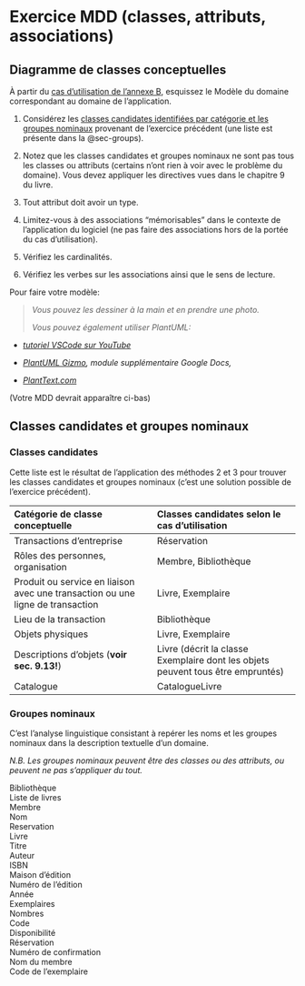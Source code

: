 # Exercice MDD (classes, attributs, associations)

## Diagramme de classes conceptuelles

À partir du [cas d’utilisation de l'annexe B](#sec-usecases), esquissez le Modèle du domaine correspondant au
domaine de l’application.

1. Considérez les  [classes candidates identifiées par catégorie et les groupes nominaux](#sec-classes) provenant de l’exercice précédent (une liste est présente dans la @sec-groups).

2. Notez que les classes candidates et groupes nominaux ne sont pas tous les classes ou attributs (certains n’ont rien à voir avec le problème du domaine). Vous devez appliquer
les directives vues dans le chapitre 9 du livre.

3. Tout attribut doit avoir un type.

4. Limitez-vous à des associations “mémorisables” dans le contexte de l’application du logiciel (ne pas faire des associations hors de la portée du cas d’utilisation).

5. Vérifiez les cardinalités.

6. Vérifiez les verbes sur les associations ainsi que le sens de lecture.

Pour faire votre modèle:

> *Vous pouvez les dessiner à la main et en prendre une photo.*
>
> *Vous pouvez également utiliser PlantUML:*

-   *[tutoriel VSCode sur YouTube](https://www.youtube.com/watch?v=xkwJ9GwgZJU)*

-   *[PlantUML Gizmo](https://gsuite.google.com/marketplace/app/plantuml_gizmo/950520042571), module supplémentaire Google Docs,*

-   [*PlantText.com*](https://www.planttext.com/)


(Votre MDD devrait apparaître ci-bas) 


## Classes candidates et groupes nominaux{#sec-classes}

### Classes candidates

Cette liste est le résultat de l’application des méthodes 2 et 3 pour trouver les classes
candidates et groupes nominaux (c’est une solution possible de l’exercice précédent).

 **Catégorie de classe conceptuelle** | **Classes candidates selon le cas d’utilisation** 
:----------|:----------
Transactions d’entreprise  | Réservation
Rôles des personnes, organisation  | Membre, Bibliothèque
Produit ou service en liaison avec une transaction ou une ligne de transaction | Livre, Exemplaire
Lieu de la transaction  | Bibliothèque
Objets physiques | Livre, Exemplaire
Descriptions d’objets (**voir sec. 9.13!**)  | Livre (décrit la classe Exemplaire dont les objets peuvent tous être empruntés)
Catalogue | CatalogueLivre

### Groupes nominaux {#sec-groups}

C’est l’analyse linguistique consistant à repérer les noms et les
groupes nominaux dans la description textuelle d’un domaine.

*N.B. Les groupes nominaux peuvent être des classes ou des attributs, ou peuvent ne pas s’appliquer du tout.*

Bibliothèque \
Liste de livres \
Membre \
Nom \
Reservation \
Livre \
Titre \
Auteur \
ISBN \
Maison d’édition \
Numéro de l’édition \
Année \
Exemplaires \
Nombres \
Code \
Disponibilité \
Réservation \
Numéro de confirmation \
Nom du membre \
Code de l’exemplaire 